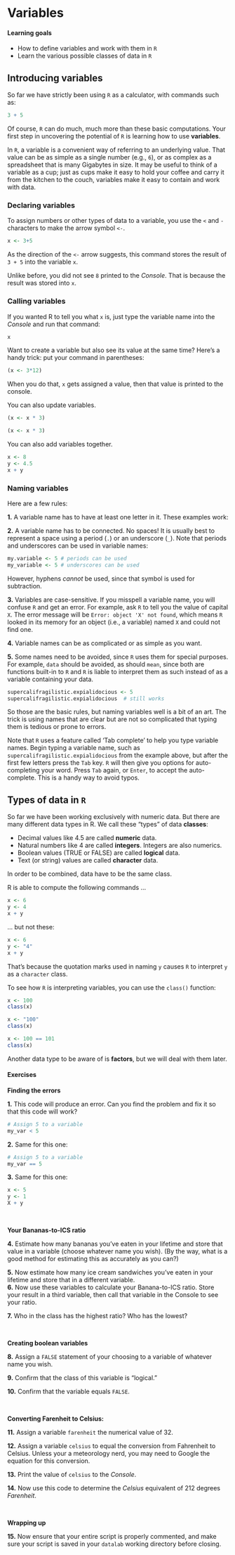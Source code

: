 # Variables

#### Learning goals {-}

* How to define variables and work with them in `R`  
* Learn the various possible classes of data in `R`  

## Introducing variables {-}

So far we have strictly been using `R` as a calculator, with commands such as: 

```r
3 + 5
```

Of course, `R` can do much, much more than these basic computations. Your first step in uncovering the potential of `R` is learning how to use **variables**.

In `R`, a variable is a convenient way of referring to an underlying value. That value can be as simple as a single number (e.g., `6`), or as complex as a spreadsheet that is many Gigabytes in size. It may be useful to think of a variable as a cup; just as cups make it easy to hold your coffee and carry it from the kitchen to the couch, variables make it easy to contain and work with data.

### Declaring variables {-}

To assign numbers or other types of data to a variable, you use the `<` and `-` characters to make the arrow symbol `<-`.

```r
x <- 3+5
```

As the direction of the `<-` arrow suggests, this command stores the result of `3 + 5` into the variable `x`.

Unlike before, you did not see `8` printed to the *Console*. That is because the result was stored into `x`.


### Calling variables {-}

If you wanted R to tell you what `x` is, just type the variable name into the *Console* and run that command:

```r
x
```

Want to create a variable but also see its value at the same time? Here's a handy trick: put your command in parentheses:

```r
(x <- 3*12)
```

When you do that, `x` gets assigned a value, then that value is printed to the console.

You can also update variables.

```r
(x <- x * 3)
```

```r
(x <- x * 3)
```

You can also add variables together.

```r
x <- 8
y <- 4.5
x + y
```

### Naming variables  {-}

Here are a few rules:  

**1.** A variable name has to have at least one letter in it. These examples work:

**2.** A variable name has to be connected. No spaces! It is usually best to represent a space using a period (`.`) or an underscore (`_`). Note that periods and underscores can be used in variable names:

```r
my.variable <- 5 # periods can be used
my_variable <- 5 # underscores can be used
```

However, hyphens *cannot* be used, since that symbol is used for subtraction.

**3.** Variables are case-sensitive. If you misspell a variable name, you will confuse `R` and get an error.  For example, ask `R` to tell you the value of capital `X`. The error message will be `Error: object 'X' not found`, which means `R` looked in its memory for an object (i.e., a variable) named `X` and could not find one.

**4.** Variable names can be as complicated or as simple as you want. 

**5.** Some names need to be avoided, since `R` uses them for special purposes. For example, `data` should be avoided, as should `mean`, since both are functions built-in to `R` and `R` is liable to interpret them as such instead of as a variable containing your data.

```r
supercalifragilistic.expialidocious <- 5
supercalifragilistic.expialidocious  # still works
```

So those are the basic rules, but naming variables well is a bit of an art. The trick is using names that are clear but are not so complicated that typing them is tedious or prone to errors.

Note that `R` uses a feature called 'Tab complete' to help you type variable names. Begin typing a variable name, such as `supercalifragilistic.expialidocious` from the example above, but after the first few letters press the `Tab` key. `R` will then give you options for auto-completing your word. Press `Tab` again, or `Enter`, to accept the auto-complete. This is a handy way to avoid typos.



## Types of data in `R` {-}

So far we have been working exclusively with numeric data. But  there are many different data types in R. We call these “types” of data **classes**:

* Decimal values like 4.5 are called **numeric** data.
* Natural numbers like 4 are called **integers**. Integers are also numerics.
* Boolean values (TRUE or FALSE) are called **logical** data.
* Text (or string) values are called **character** data.

In order to be combined, data have to be the same class. 

R is able to compute the following commands ...

```r
x <- 6
y <- 4
x + y
```

... but not these:

```r
x <- 6
y <- "4"
x + y
```

That's because the quotation marks used in naming `y` causes `R` to interpret `y` as a `character` class.

To see how `R` is interpreting variables, you can use the `class()` function:

```r
x <- 100
class(x)
```

```r
x <- "100"
class(x)
```

```r
x <- 100 == 101
class(x)
```

Another data type to be aware of is **factors**, but we will deal with them later.

#### Exercises {-}

**Finding the errors**  

**1.** This code will produce an error. Can you find the problem and fix it so that this code will work?

```r
# Assign 5 to a variable
my_var < 5
```

**2.** Same for this one:

```r
# Assign 5 to a variable
my_var == 5
```

**3.** Same for this one:
```r
x <- 5
y <- 1
X + y
```

&nbsp;  

**Your Bananas-to-ICS ratio**

**4.** Estimate how many bananas you've eaten in your lifetime and store that value in a variable (choose whatever name you wish). (By the way, what is a good method for estimating this as accurately as you can?)

**5.** Now estimate how many ice cream sandwiches you've eaten in your lifetime and store that in a different variable.  
**6.** Now use these variables to calculate your Banana-to-ICS ratio. Store your result in a third variable, then call that variable in the Console to see your ratio.  

**7.** Who in the class has the highest ratio? Who has the lowest?  

&nbsp;  


**Creating boolean variables**

**8.** Assign a `FALSE` statement of your choosing to a variable of whatever name you wish.  

**9.** Confirm that the class of this variable is “logical.”  

**10.** Confirm that the variable equals `FALSE`.  

&nbsp;  


**Converting Farenheit to Celsius:**  

**11.** Assign a variable `farenheit` the numerical value of 32.  

**12.** Assign a variable `celsius` to equal the conversion from Fahrenheit to Celsius. Unless your a meteorology nerd, you may need to Google the equation for this conversion. 

**13.** Print the value of `celsius` to the *Console*.  

**14.** Now use this code to determine the *Celsius* equivalent of 212 degrees *Farenheit*.

&nbsp;  

**Wrapping up**

**15.** Now ensure that your entire script is properly commented, and make sure your script is saved in your `datalab` working directory before closing.

